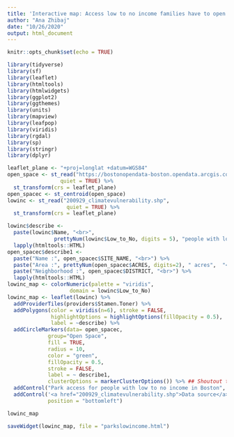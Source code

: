```yaml
---
title: 'Interactive map: Access low to no income families have to open spaces'
author: "Ana Zhibaj"
date: "10/26/2020"
output: html_document
---
```


```r
knitr::opts_chunk$set(echo = TRUE)
```

```r
library(tidyverse)
library(sf)
library(leaflet)
library(htmltools)
library(htmlwidgets)
library(ggplot2)
library(ggthemes)
library(units)
library(mapview)
library(leafpop)
library(viridis)
library(rgdal) 
library(sp)
library(stringr)
library(dplyr)
```

```r
leaflet_plane <- "+proj=longlat +datum=WGS84"
open_space <- st_read("https://bostonopendata-boston.opendata.arcgis.com/datasets/2868d370c55d4d458d4ae2224ef8cddd_7.geojson", 
                 quiet = TRUE) %>%
  st_transform(crs = leaflet_plane)
open_spacec <- st_centroid(open_space)
lowinc <- st_read("200929_climatevulnerability.shp", 
                   quiet = TRUE) %>%
  st_transform(crs = leaflet_plane)

```


```r
lowinc$describe <- 
  paste(lowinc$Name, "<br>", 
               prettyNum(lowinc$Low_to_No, digits = 5), "people with low to no income") %>% 
  lapply(htmltools::HTML)
open_spacec$describe1 <- 
  paste("Name :", open_spacec$SITE_NAME, "<br>") %>%
  paste("Area :", prettyNum(open_spacec$ACRES, digits=2), " acres",  "<br>") %>%
  paste("Neighborhood :", open_spacec$DISTRICT, "<br>") %>%
  lapply(htmltools::HTML)
lowinc_map <- colorNumeric(palette = "viridis", 
                    domain = lowinc$Low_to_No)
lowinc_map <- leaflet(lowinc) %>%
  addProviderTiles(providers$Stamen.Toner) %>%
  addPolygons(color = viridis(n=6), stroke = FALSE,
              highlightOptions = highlightOptions(fillOpacity = 0.5),
              label = ~describe) %>%
  addCircleMarkers(data= open_spacec, 
             group="Open Space", 
             fill = TRUE,
             radius = 10,
             color = "green",
             fillOpacity = 0.5, 
             stroke = FALSE,
             label = ~ describe1,
             clusterOptions = markerClusterOptions()) %>% ## Shoutout to Jiwon who taught me how to cluster
  addControl("Park access for people with low to no income in Boston", position = "topright") %>%
  addControl('<a href="200929_climatevulnerability.shp">Data source</a>',
             position = "bottomleft")

lowinc_map
```

```r
saveWidget(lowinc_map, file = "parkslowincome.html")
```




